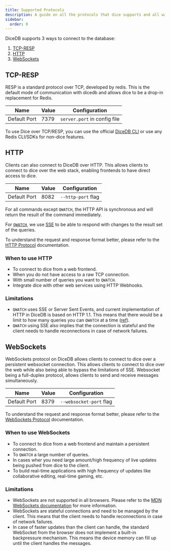```yaml
---
title: Supported Protocols
description: A guide on all the protocols that dice supports and all ways to connect to dice.
sidebar:
  order: 0
---
```


DiceDB supports 3 ways to connect to the database:

1. [TCP-RESP](#tcp-resp)
2. [HTTP](#http)
3. [WebSockets](#websockets)

## TCP-RESP

RESP is a standard protocol over TCP, developed by redis. This is the default mode of communication with dicedb and allows dice to be a drop-in replacement for Redis.

| Name         | Value | Configuration                |
| ------------ | ----- | ---------------------------- |
| Default Port | 7379  | `server.port` in config file |

To use Dice over TCP/RESP, you can use the official [DiceDB CLI](https://github.com/DiceDB/cli) or use any Redis CLI/SDKs for non-dice features.

## HTTP

Clients can also connect to DiceDB over HTTP. This allows clients to connect to dice over the web stack, enabling frontends to have direct access to dice.

| Name         | Value | Configuration      |
| ------------ | ----- | ------------------ |
| Default Port | 8082  | `--http-port` flag |

For all commands except `QWATCH`, the HTTP API is synchronous and will return the result of the command immediately.

For [`QWATCH`](/commands/qwatch), we use [SSE](https://developer.mozilla.org/en-US/docs/Web/API/Server-sent_events/Using_server-sent_events) to be able to respond with changes to the result set of the queries.

To understand the request and response format better, please refer to the [HTTP Protocol](/protocols/http) documentation.

### When to use HTTP

- To connect to dice from a web frontend.
- When you do not have access to a raw TCP connection.
- With small number of queries you want to `QWATCH`.
- Integrate dice with other web services using HTTP Webhooks.

### Limitations

- `QWATCH` uses SSE or Server Sent Events, and current implementation of HTTP in DiceDB is based on HTTP 1.1. This means that there would be a limit to how many queries you can `QWATCH` at a time ([ref](https://developer.mozilla.org/en-US/docs/Web/API/EventSource)).
- `QWATCH` using SSE also implies that the connection is stateful and the client needs to handle reconnections in case of network failures.

## WebSockets

WebSockets protocol on DiceDB allows clients to connect to dice over a persistent websocket connection. This allows clients to connect to dice over the web while also being able to bypass the limitations of SSE. Websocket being a full-duplex protocol, allows clients to send and receive messages simultaneously.

| Name         | Value | Configuration           |
| ------------ | ----- | ----------------------- |
| Default Port | 8379  | `--websocket-port` flag |

To understand the request and response format better, please refer to the [WebSockets Protocol](/protocols/websockets) documentation.

### When to use WebSockets

- To connect to dice from a web frontend and maintain a persistent connection.
- To `QWATCH` a large number of queries.
- In cases wher you need large amount/high frequency of live updates being pushed from dice to the client.
- To build real-time applications with high frequency of updates like collaborative editing, real-time gaming, etc.

### Limitations

- WebSockets are not supported in all browsers. Please refer to the [MDN WebSockets documentation](https://developer.mozilla.org/en-US/docs/Web/API/WebSockets_API) for more information.
- WebSockets are stateful connections and need to be managed by the client. This means that the client needs to handle reconnections in case of network failures.
- In case of faster updates than the client can handle, the standard WebSocket from the browser does not implement a built-in backpressure mechanism. This means the device memory can fill up until the client handles the messages.
